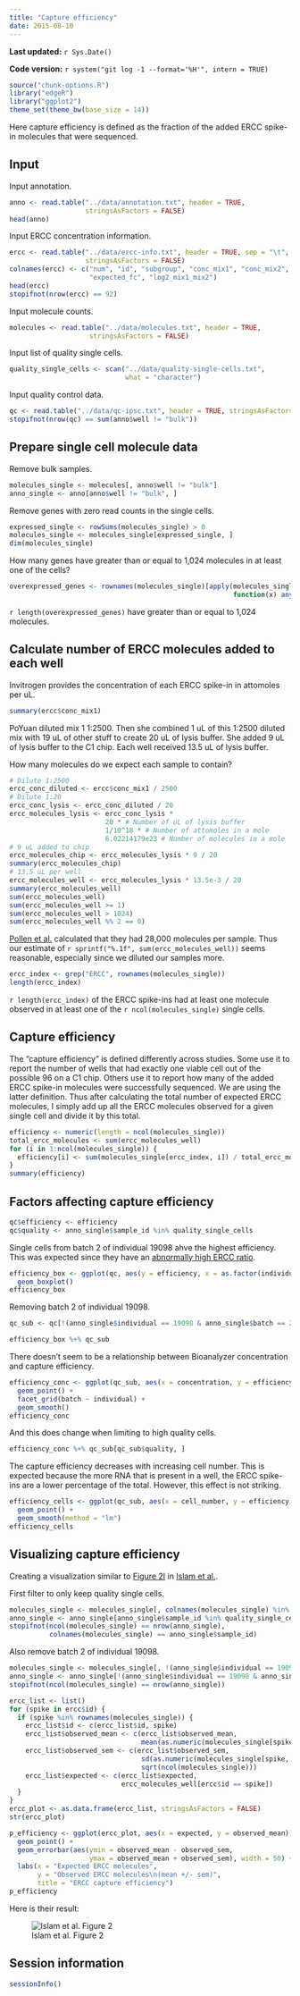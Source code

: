 ```yaml
---
title: "Capture efficiency"
date: 2015-08-10
---
```


**Last updated:** `r Sys.Date()`

**Code version:** `r system("git log -1 --format='%H'", intern = TRUE)`

```r
source("chunk-options.R")
library("edgeR")
library("ggplot2")
theme_set(theme_bw(base_size = 14))
```

Here capture efficiency is defined as the fraction of the added ERCC spike-in molecules that were sequenced.

## Input

Input annotation.

```r
anno <- read.table("../data/annotation.txt", header = TRUE,
                   stringsAsFactors = FALSE)
head(anno)
```

Input ERCC concentration information.

```r
ercc <- read.table("../data/ercc-info.txt", header = TRUE, sep = "\t",
                   stringsAsFactors = FALSE)
colnames(ercc) <- c("num", "id", "subgroup", "conc_mix1", "conc_mix2",
                    "expected_fc", "log2_mix1_mix2")
head(ercc)
stopifnot(nrow(ercc) == 92)
```

Input molecule counts.

```r
molecules <- read.table("../data/molecules.txt", header = TRUE,
                    stringsAsFactors = FALSE)
```

Input list of quality single cells.

```r
quality_single_cells <- scan("../data/quality-single-cells.txt",
                             what = "character")
```

Input quality control data.

```r
qc <- read.table("../data/qc-ipsc.txt", header = TRUE, stringsAsFactors = FALSE)
stopifnot(nrow(qc) == sum(anno$well != "bulk"))
```

## Prepare single cell molecule data

Remove bulk samples.

```r
molecules_single <- molecules[, anno$well != "bulk"]
anno_single <- anno[anno$well != "bulk", ]
```

Remove genes with zero read counts in the single cells.

```r
expressed_single <- rowSums(molecules_single) > 0
molecules_single <- molecules_single[expressed_single, ]
dim(molecules_single)
```

How many genes have greater than or equal to 1,024 molecules in at least one of the cells?

```r
overexpressed_genes <- rownames(molecules_single)[apply(molecules_single, 1,
                                                        function(x) any(x >= 1024))]
```

`r length(overexpressed_genes)` have greater than or equal to 1,024 molecules.

## Calculate number of ERCC molecules added to each well

Invitrogen provides the concentration of each ERCC spike-in in attomoles per uL.

```r
summary(ercc$conc_mix1)
```

PoYuan diluted mix 1 1:2500.
Then she combined 1 uL of this 1:2500 diluted mix with 19 uL of other stuff to create 20 uL of lysis buffer.
She added 9 uL of lysis buffer to the C1 chip.
Each well received 13.5 uL of lysis buffer.

How many molecules do we expect each sample to contain?

```r
# Dilute 1:2500
ercc_conc_diluted <- ercc$conc_mix1 / 2500
# Dilute 1:20
ercc_conc_lysis <- ercc_conc_diluted / 20
ercc_molecules_lysis <- ercc_conc_lysis *
                        20 * # Number of uL of lysis buffer
                        1/10^18 * # Number of attomoles in a mole
                        6.02214179e23 # Number of molecules in a mole
# 9 uL added to chip
ercc_molecules_chip <- ercc_molecules_lysis * 9 / 20
summary(ercc_molecules_chip)
# 13.5 uL per well
ercc_molecules_well <- ercc_molecules_lysis * 13.5e-3 / 20
summary(ercc_molecules_well)
sum(ercc_molecules_well)
sum(ercc_molecules_well >= 1)
sum(ercc_molecules_well > 1024)
sum(ercc_molecules_well %% 2 == 0)
```

[Pollen et al.][Pollen2014] calculated that they had 28,000 molecules per sample.
Thus our estimate of `r sprintf("%.1f", sum(ercc_molecules_well))` seems reasonable, especially since we diluted our samples more.

[Pollen2014]: http://www.ncbi.nlm.nih.gov/pmc/articles/PMC4191988/

```r
ercc_index <- grep("ERCC", rownames(molecules_single))
length(ercc_index)
```

`r length(ercc_index)` of the ERCC spike-ins had at least one molecule observed in at least one of the `r ncol(molecules_single)` single cells.

## Capture efficiency

The "capture efficiency" is defined differently across studies.
Some use it to report the number of wells that had exactly one viable cell out of the possible 96 on a C1 chip.
Others use it to report how many of the added ERCC spike-in molecules were successfully sequenced.
We are using the latter definition.
Thus after calculating the total number of expected ERCC molecules, I simply add up all the ERCC molecules observed for a given single cell and divide it by this total.

```r
efficiency <- numeric(length = ncol(molecules_single))
total_ercc_molecules <- sum(ercc_molecules_well)
for (i in 1:ncol(molecules_single)) {
  efficiency[i] <- sum(molecules_single[ercc_index, i]) / total_ercc_molecules
}
summary(efficiency)
```

## Factors affecting capture efficiency

```r
qc$efficiency <- efficiency
qc$quality <- anno_single$sample_id %in% quality_single_cells
```

Single cells from batch 2 of individual 19098 ahve the highest efficiency.
This was expected since they have an [abnormally high ERCC ratio](qc-cell-ipsc.html#total-mapped-reads-unmapped-ratios-and-ercc-ratios).

```r
efficiency_box <- ggplot(qc, aes(y = efficiency, x = as.factor(individual), fill = as.factor(batch))) +
  geom_boxplot()
efficiency_box
```

Removing batch 2 of individual 19098.

```r
qc_sub <- qc[!(anno_single$individual == 19098 & anno_single$batch == 2), ]
```

```r
efficiency_box %+% qc_sub
```

There doesn't seem to be a relationship between Bioanalyzer concentration and capture efficiency.

```r
efficiency_conc <- ggplot(qc_sub, aes(x = concentration, y = efficiency)) +
  geom_point() +
  facet_grid(batch ~ individual) +
  geom_smooth()
efficiency_conc
```

And this does change when limiting to high quality cells.

```r
efficiency_conc %+% qc_sub[qc_sub$quality, ]
```

The capture efficiency decreases with increasing cell number.
This is expected because the more RNA that is present in a well, the ERCC spike-ins are a lower percentage of the total.
However, this effect is not striking.

```r
efficiency_cells <- ggplot(qc_sub, aes(x = cell_number, y = efficiency)) +
  geom_point() +
  geom_smooth(method = "lm")
efficiency_cells
```

## Visualizing capture efficiency

Creating a visualization similar to [Figure 2I][Islam2014Fig2] in [Islam et al.][Islam2014].

[Islam2014]: http://www.nature.com/nmeth/journal/v11/n2/full/nmeth.2772.html
[Islam2014Fig2]: http://www.nature.com/nmeth/journal/v11/n2/fig_tab/nmeth.2772_F2.html

First filter to only keep quality single cells.

```r
molecules_single <- molecules_single[, colnames(molecules_single) %in% quality_single_cells]
anno_single <- anno_single[anno_single$sample_id %in% quality_single_cells, ]
stopifnot(ncol(molecules_single) == nrow(anno_single),
          colnames(molecules_single) == anno_single$sample_id)
```

Also remove batch 2 of individual 19098.

```r
molecules_single <- molecules_single[, !(anno_single$individual == 19098 & anno_single$batch == 2)]
anno_single <- anno_single[!(anno_single$individual == 19098 & anno_single$batch == 2), ]
stopifnot(ncol(molecules_single) == nrow(anno_single))
```

```r
ercc_list <- list()
for (spike in ercc$id) {
  if (spike %in% rownames(molecules_single)) {
    ercc_list$id <- c(ercc_list$id, spike)
    ercc_list$observed_mean <- c(ercc_list$observed_mean,
                                 mean(as.numeric(molecules_single[spike, ])))
    ercc_list$observed_sem <- c(ercc_list$observed_sem,
                                 sd(as.numeric(molecules_single[spike, ])) /
                                 sqrt(ncol(molecules_single)))
    ercc_list$expected <- c(ercc_list$expected,
                            ercc_molecules_well[ercc$id == spike])
  }
}
ercc_plot <- as.data.frame(ercc_list, stringsAsFactors = FALSE)
str(ercc_plot)
```

```r
p_efficiency <- ggplot(ercc_plot, aes(x = expected, y = observed_mean)) +
  geom_point() +
  geom_errorbar(aes(ymin = observed_mean - observed_sem,
                    ymax = observed_mean + observed_sem), width = 50) +
  labs(x = "Expected ERCC molecules",
       y = "Observed ERCC molecules\n(mean +/- sem)",
       title = "ERCC capture efficiency")
p_efficiency
```

Here is their result:

![Islam et al. Figure 2](http://www.nature.com/nmeth/journal/v11/n2/images/nmeth.2772-F2.jpg)

## Session information

```r
sessionInfo()
```
